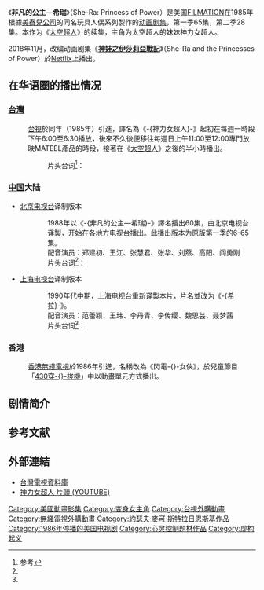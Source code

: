 {{noteTA
|G1=Show
|T=zh-cn:非凡的公主—希瑞;zh-hk:閃電女俠;zh-tw:神力女超人 (美泰兒);
|1=zh-cn:非凡的公主—希瑞;zh-hk:閃電女俠;zh-tw:神力女超人;
|2=zh-cn:宇宙的巨人-希曼;zh-hk:He-Man;zh-tw:太空超人;
|3=zh-hans:希瑞与非凡的公主们;zh-hant:神娃之伊莎莉亞戰記;
}}
{{unreferenced|time=2015-12-04T05:23:48+00:00}}
{{Infobox Television
| show_name            = 非凡的公主—希瑞
| image                = 
| caption              = 
| genre                = [[动画|动画]]<br>[[奇幻|奇幻]]<br>[[剑与魔法|剑与魔法]]
| creator              = Mattel
| developer            = Filmation
| voices               = [[Melendy_Britt|Melendy Britt]]<br>[[Linda_Gary|Linda Gary]]<br>[[John_Erwin|John Erwin]]<br>[[George_DiCenzo|George DiCenzo]]<br>[[Lou_Scheimer|Lou Scheimer]]<br>[[Erika_Scheimer|Erika Scheimer]]
| opentheme            = 
| endtheme             = 
| composer             = [[Shuki_Levy|Shuki Levy]]<br>[[Haim_Saban|Haim Saban]]
| country              = {{USA}}
| language             = [[英语|英语]]
| num_seasons          = 2
| num_episodes         = 93
| list_episodes        = 
| executive_producer   = [[Lou_Scheimer|Lou Scheimer]]
| location             = [[美国|美国]]
| runtime              = 30分钟
| network              = [[首播辛迪加|首播辛迪加]]
| first_run            = [[美国|美国]]
| first_aired          = 1985年9月9日
| last_aired           = 1987年12月5日
| preceded_by          = 《[[太空超人|太空超人]]》
| website              = http://www.entertainmentrights.com/programming/article_340.asp
| imdb_id              = 0126171
| tv_com_id            = 2133
| show_name_zh-cn = 非凡的公主—希瑞
| show_name_zh-tw = 神力女超人
| show_name_zh-hk = 閃電女俠
| show_name_zh-sg = 
}}

《'''非凡的公主—希瑞'''》（She-Ra: Princess of Power）是美国[[FILMATION|FILMATION]]在1985年根據[[美泰兒|美泰兒公司]]的同名玩具人偶系列製作的[[动画剧集|动画剧集]]，第一季65集，第二季28集。本作为《[[太空超人|太空超人]]》的续集，主角为太空超人的妹妹神力女超人。

2018年11月，改编动画剧集《'''[[神娃之伊莎莉亞戰記|神娃之伊莎莉亞戰記]]'''》（She-Ra and the Princesses of Power）於[[Netflix|Netflix]]上播出。

==在华语圈的播出情况==
===[[台灣|台灣]]===
:[[台視|台視]]於同年（1985年）引進，譯名為《-{神力女超人}-》起初在每週一時段下午6:00至6:30播放，後來不久後便移往每週日上午11:00至12:00專門放映MATEEL產品的時段，接著在《[[太空超人|太空超人]]》之後的半小時播出。
::片头台词<ref name="#1">参考</ref>：{{quote|我是神娃公主，太空超人跟我是雙胞兄妹。我是水晶宮的守護者，這是我心愛的朋友凌雲飛馬。我有一個神奇的秘密，只要我高高的舉起平妖劍大聲的喊叫，“請賜予我葛雷堡的神奇力量，讓我變成神力-{}-女超人”，我馬上就威力無窮，這個秘密只有我幾個好朋友知道，他們就是希望之光、糊塗仙婆以及小萬事通。我們跟一群正義鬥士併肩作戰，目標是趕走邪惡的千面魔，使伊莎莉亞星重新恢復自由。}}

===[[中国|中国]]大陆===
*[[北京电视台|北京电视台]]译制版本
::1988年以《-{非凡的公主—希瑞}-》譯名播出60集，由北京电视台译製，开始在各地方电视台播出。此播出版本为原版第一季的6-65集。
::配音演员：郑建初、王江、张慧君、张华、刘燕、高阳、阎勇刚
::片头台词<ref name="#1"/>：{{quote|我叫阿多拉，霍曼的亲妹妹。我是水晶城堡的保护者。这，是顺风马，我的坐骑。有一天，我获得了奇迹般的秘密，当我抽出剑说道：“赐予我力量吧……SHE-RA，SHE-RA，SHE-RA，SHE-RA，SHE-RA，我是希瑞……”。只有几个人知道我变成希瑞的秘密，他们是希望之光，拉兹夫人和考尔。我和起义军的朋友们一起，为解救以希利亚，与罪恶的霍达克进行着战斗。}} 

*[[上海电视台|上海电视台]]译制版本
::1990年代中期，上海电视台重新译製本片，片名並改为《-{希拉}-》。
::配音演员：范蕾颖、王玮、李丹青、李传缨、魏思芸、聂梦茜
::片头台词<ref name="#1"/>：{{quote|我叫阿多拉，希曼的孪生妹妹，水晶城堡的捍卫者。这是白龙马，我忠实的坐骑。为了获得神奇的力量，我只需要高举宝剑并且说：“赐予我力量，格瑞斯考……SHE-RA，SHE-RA，SHE-RA，SHE-RA，SHE-RA，我是希拉……”。只有几个人知道我的秘密，他们是希望之光，拉兹夫人和考尔。我和我的起义军朋友们为把以塞利亚从以霍达克为首的邪恶势力中解救出来而共同战斗着。}} 

===香港===
:[[香港無綫電視|香港無綫電視]]於1986年引進，名稱改為《閃電-{}-女俠》，於兒童節目「[[430穿梭機|430穿-{}-梭機]]」中以動畫單元方式播出。

==剧情简介==



==参考文献==
<div class="references-small">
<references />
</div>

==外部連結==
*[http://tv.nccu.edu.tw/radioProgram_preview.htm?PROGRAMNAME=%AF%AB%A4O%A4k%B6W%A4H&STATION=&YEAR=1964&MONTH=1&DAY=1&YEAR2=2002&MONTH2=12&DAY2=31&CATALOG=&COUNTRY= 台灣電視資料庫]{{dead link|date=2018年5月 |bot=InternetArchiveBot |fix-attempted=yes }}
*[http://www.youtube.com/watch?v=U7S9y-EqM4Q 神力女超人 片頭 (YOUTUBE)]

{{DEFAULTSORT:She-Ra}}
[[Category:美國動畫影集|Category:美國動畫影集]]
[[Category:变身女主角|Category:变身女主角]]
[[Category:台視外購動畫|Category:台視外購動畫]]
[[Category:無綫電視外購動畫|Category:無綫電視外購動畫]]
[[Category:約瑟夫·麥可·斯特拉日恩斯基作品|Category:約瑟夫·麥可·斯特拉日恩斯基作品]]
[[Category:1986年停播的美国电视剧|Category:1986年停播的美国电视剧]]
[[Category:心灵控制题材作品|Category:心灵控制题材作品]]
[[Category:虚构起义|Category:虚构起义]]